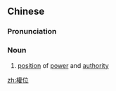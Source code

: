 {{also|权位}}
==Chinese==
{{zh-forms|s=权位}}

===Pronunciation===
{{zh-pron
|m=quánwèi
|cat=n
}}

===Noun===
{{zh-noun}}

# [[position]] of [[power]] and [[authority]]

[[zh:權位]]